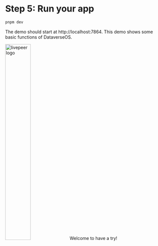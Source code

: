 # Step 5: Run your app

```sh
pnpm dev
```

The demo should start at http://localhost:7864.
This demo shows some basic functions of DataverseOS.

<img
  alt="livepeer logo"
  src="/images/cli-and-tools/demo.png"
  width="40%"
  className="mx-auto my-2.5"
/>
Welcome to have a try!
